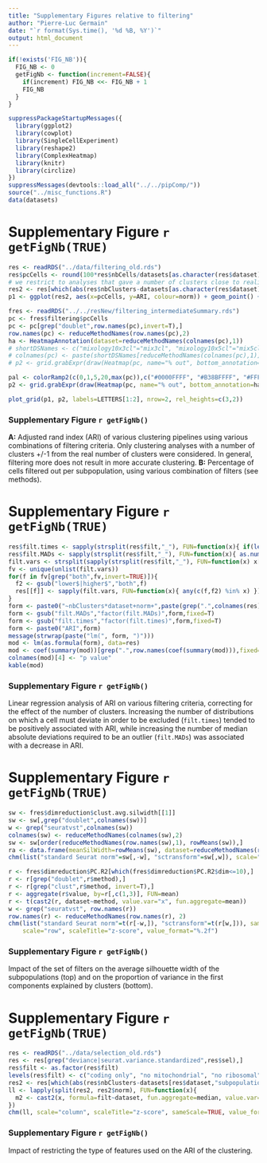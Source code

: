 ```yaml
---
title: "Supplementary Figures relative to filtering"
author: "Pierre-Luc Germain"
date: "`r format(Sys.time(), '%d %B, %Y')`"
output: html_document
---
```


```r
if(!exists('FIG_NB')){
  FIG_NB <- 0
  getFigNb <- function(increment=FALSE){
    if(increment) FIG_NB <<- FIG_NB + 1
    FIG_NB
  }
}
```

```r
suppressPackageStartupMessages({
  library(ggplot2)
  library(cowplot)
  library(SingleCellExperiment)
  library(reshape2)
  library(ComplexHeatmap)
  library(knitr)
  library(circlize)
})
suppressMessages(devtools::load_all("../../pipComp/"))
source("../misc_functions.R")
data(datasets)
```

# Supplementary Figure `r getFigNb(TRUE)`

```r
res <- readRDS("../data/filtering_old.rds")
res$pcCells <- round(100*res$nbCells/datasets[as.character(res$dataset),"nbCells"],2)
# we restrict to analyses that gave a number of clusters close to reality:
res2 <- res[which(abs(res$nbClusters-datasets[as.character(res$dataset), "subpopulations"])<=1),]
p1 <- ggplot(res2, aes(x=pcCells, y=ARI, colour=norm)) + geom_point() + facet_wrap(~dataset, scale="free")

fres <- readRDS("../../resNew/filtering_intermediateSummary.rds")
pc <- fres$filtering$pcCells
pc <- pc[grep("doublet",row.names(pc),invert=T),]
row.names(pc) <- reduceMethodNames(row.names(pc),2)
ha <- HeatmapAnnotation(dataset=reduceMethodNames(colnames(pc),1))
# shortDSNames <- c("mixology10x3cl"="mix3cl", "mixology10x5cl"="mix5cl", "Zhengmix4eq"="Zh4eq", "Zhengmix4uneq"="Zh4uneq", "Zhengmix8eq"="Zh8eq")
# colnames(pc) <- paste(shortDSNames[reduceMethodNames(colnames(pc),1)], reduceMethodNames(colnames(pc),2))
# p2 <- grid.grabExpr(draw(Heatmap(pc, name="% out", bottom_annotation=ha)))

pal <- colorRamp2(c(0,1,5,20,max(pc)),c("#0000FFFF", "#B38BFFFF", "#FFFFFFFF", "#FF9E81FF", "#FF0000FF"))
p2 <- grid.grabExpr(draw(Heatmap(pc, name="% out", bottom_annotation=ha, col=pal, cluster_columns=FALSE, show_column_names=FALSE)))

plot_grid(p1, p2, labels=LETTERS[1:2], nrow=2, rel_heights=c(3,2))
```

### Supplementary Figure `r getFigNb()`
**A:** Adjusted rand index (ARI) of various clustering pipelines using various combinations of filtering criteria. Only clustering analyses with a number of clusters +/-1 from the real number of clusters were considered. In general, filtering more does not result in more accurate clustering. **B:** Percentage of cells filtered out per subpopulation, using various combination of filters (see methods).

\newpage


# Supplementary Figure `r getFigNb(TRUE)`

```r
res$filt.times <- sapply(strsplit(res$filt,"_"), FUN=function(x){ if(length(x)<3) return(1); as.numeric(x[[3]])})
res$filt.MADs <- sapply(strsplit(res$filt,"_"), FUN=function(x){ as.numeric(x[[2]]) })
filt.vars <- strsplit(sapply(strsplit(res$filt,"_"), FUN=function(x) x[[1]]),";")
fv <- unique(unlist(filt.vars))
for(f in fv[grep("both",fv,invert=TRUE)]){
  f2 <- gsub("lower$|higher$","both",f)
  res[[f]] <- sapply(filt.vars, FUN=function(x){ any(c(f,f2) %in% x) })
}
form <- paste0("~nbClusters*dataset+norm+",paste(grep(".",colnames(res),fixed=TRUE,value=TRUE),collapse="+"))
form <- gsub("filt.MADs","factor(filt.MADs)",form,fixed=T)
form <- gsub("filt.times","factor(filt.times)",form,fixed=T)
form <- paste0("ARI",form)
message(strwrap(paste("lm(", form, ")")))
mod <- lm(as.formula(form), data=res)
mod <- coef(summary(mod))[grep(".",row.names(coef(summary(mod))),fixed=T),]
colnames(mod)[4] <- "p value"
kable(mod)
```

### Supplementary Figure `r getFigNb()`
Linear regression analysis of ARI on various filtering criteria, correcting for the effect of the number of clusters. Increasing the number of distributions on which a cell must deviate in order to be excluded (`filt.times`) tended to be positively associated with ARI, while increasing the number of median absolute deviations required to be an outlier (`filt.MADs`) was associated with a decrease in ARI.

\newpage

# Supplementary Figure `r getFigNb(TRUE)`

```r
sw <- fres$dimreduction$clust.avg.silwidth[[1]]
sw <- sw[,grep("doublet",colnames(sw))]
w <- grep("seuratvst",colnames(sw))
colnames(sw) <- reduceMethodNames(colnames(sw),2)
sw <- sw[order(reduceMethodNames(row.names(sw),1), rowMeans(sw)),]
ra <- data.frame(meanSilWidth=rowMeans(sw), dataset=reduceMethodNames(row.names(sw),1))
chm(list("standard Seurat norm"=sw[,-w], "sctransform"=sw[,w]), scale="row", scaleVar=FALSE, scaleTitle="meanSilWidth\ndifference", sameScale=TRUE, row_ann=ra, show_row_names=FALSE, cluster_rows=FALSE)
```

```r
r <- fres$dimreduction$PC.R2[which(fres$dimreduction$PC.R2$dim<=10),]
r <- r[grep("doublet",r$method),]
r <- r[grep("clust",r$method, invert=T),]
r <- aggregate(r$value, by=r[,c(1,3)], FUN=mean)
r <- t(cast2(r, dataset~method, value.var="x", fun.aggregate=mean))
w <- grep("seuratvst", row.names(r))
row.names(r) <- reduceMethodNames(row.names(r), 2)
chm(list("standard Seurat norm"=t(r[-w,]), "sctransform"=t(r[w,])), sameScale=TRUE, 
    scale="row", scaleTitle="z-score", value_format="%.2f")
```

### Supplementary Figure `r getFigNb()`
Impact of the set of filters on the average silhouette width of the subpopulations (top) and on the proportion of variance in the first components explained by clusters (bottom).

\newpage

# Supplementary Figure `r getFigNb(TRUE)`


```r
res <- readRDS("../data/selection_old.rds")
res <- res[grep("deviance|seurat.variance.standardized",res$sel),]
res$filt <- as.factor(res$filt)
levels(res$filt) <- c("coding only", "no mitochondrial", "no ribosomal", "all")
res2 <- res[which(abs(res$nbClusters-datasets[res$dataset,"subpopulations"])<=1),]
ll <- lapply(split(res2, res2$norm), FUN=function(x){
  m2 <- cast2(x, formula=filt~dataset, fun.aggregate=median, value.var="ARI")
})
chm(ll, scale="column", scaleTitle="z-score", sameScale=TRUE, value_format="%.2f", row_sortFn=function(x){ median(x,na.rm=T) }, cluster_columns=FALSE)
```

### Supplementary Figure `r getFigNb()`

Impact of restricting the type of features used on the ARI of the clustering.
\newpage